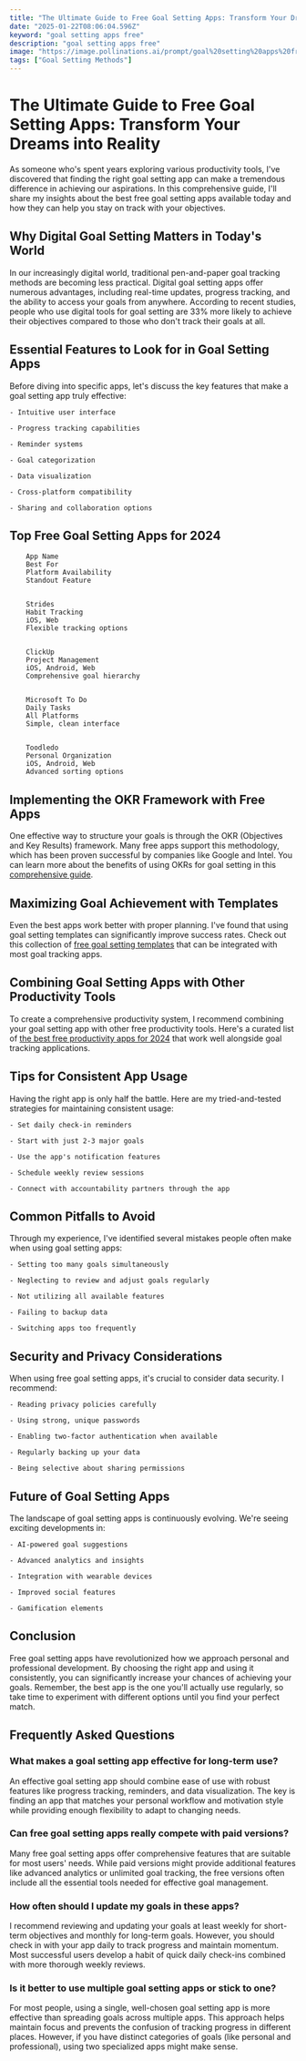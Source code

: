 ```yaml
---
title: "The Ultimate Guide to Free Goal Setting Apps: Transform Your Dreams into Reality"
date: "2025-01-22T08:06:04.596Z"
keyword: "goal setting apps free"
description: "goal setting apps free"
image: "https://image.pollinations.ai/prompt/goal%20setting%20apps%20free%2C%20realistic%20photo%2C%20high%20quality%2C%204k?width=1024&height=1024&nologo=true"
tags: ["Goal Setting Methods"]
---
```


# The Ultimate Guide to Free Goal Setting Apps: Transform Your Dreams into Reality


As someone who's spent years exploring various productivity tools, I've discovered that finding the right goal setting app can make a tremendous difference in achieving our aspirations. In this comprehensive guide, I'll share my insights about the best free goal setting apps available today and how they can help you stay on track with your objectives.



## Why Digital Goal Setting Matters in Today's World


In our increasingly digital world, traditional pen-and-paper goal tracking methods are becoming less practical. Digital goal setting apps offer numerous advantages, including real-time updates, progress tracking, and the ability to access your goals from anywhere. According to recent studies, people who use digital tools for goal setting are 33% more likely to achieve their objectives compared to those who don't track their goals at all.



## Essential Features to Look for in Goal Setting Apps


Before diving into specific apps, let's discuss the key features that make a goal setting app truly effective:




    - Intuitive user interface

    - Progress tracking capabilities

    - Reminder systems

    - Goal categorization

    - Data visualization

    - Cross-platform compatibility

    - Sharing and collaboration options



## Top Free Goal Setting Apps for 2024



    
        App Name
        Best For
        Platform Availability
        Standout Feature
    
    
        Strides
        Habit Tracking
        iOS, Web
        Flexible tracking options
    
    
        ClickUp
        Project Management
        iOS, Android, Web
        Comprehensive goal hierarchy
    
    
        Microsoft To Do
        Daily Tasks
        All Platforms
        Simple, clean interface
    
    
        Toodledo
        Personal Organization
        iOS, Android, Web
        Advanced sorting options
    




## Implementing the OKR Framework with Free Apps


One effective way to structure your goals is through the OKR (Objectives and Key Results) framework. Many free apps support this methodology, which has been proven successful by companies like Google and Intel. You can learn more about the benefits of using OKRs for goal setting in this [comprehensive guide](https://productivityprospect.com/blog/benefits-of-using-the-okr-framework-for-goal-setting/).



## Maximizing Goal Achievement with Templates


Even the best apps work better with proper planning. I've found that using goal setting templates can significantly improve success rates. Check out this collection of [free goal setting templates](https://productivityprospect.com/blog/goal-setting-template-free/) that can be integrated with most goal tracking apps.



## Combining Goal Setting Apps with Other Productivity Tools


To create a comprehensive productivity system, I recommend combining your goal setting app with other free productivity tools. Here's a curated list of [the best free productivity apps for 2024](https://productivityprospect.com/blog/best-free-productivity-apps-2024/) that work well alongside goal tracking applications.



## Tips for Consistent App Usage


Having the right app is only half the battle. Here are my tried-and-tested strategies for maintaining consistent usage:




    - Set daily check-in reminders

    - Start with just 2-3 major goals

    - Use the app's notification features

    - Schedule weekly review sessions

    - Connect with accountability partners through the app



## Common Pitfalls to Avoid


Through my experience, I've identified several mistakes people often make when using goal setting apps:




    - Setting too many goals simultaneously

    - Neglecting to review and adjust goals regularly

    - Not utilizing all available features

    - Failing to backup data

    - Switching apps too frequently



## Security and Privacy Considerations


When using free goal setting apps, it's crucial to consider data security. I recommend:




    - Reading privacy policies carefully

    - Using strong, unique passwords

    - Enabling two-factor authentication when available

    - Regularly backing up your data

    - Being selective about sharing permissions



## Future of Goal Setting Apps


The landscape of goal setting apps is continuously evolving. We're seeing exciting developments in:




    - AI-powered goal suggestions

    - Advanced analytics and insights

    - Integration with wearable devices

    - Improved social features

    - Gamification elements



## Conclusion


Free goal setting apps have revolutionized how we approach personal and professional development. By choosing the right app and using it consistently, you can significantly increase your chances of achieving your goals. Remember, the best app is the one you'll actually use regularly, so take time to experiment with different options until you find your perfect match.



## Frequently Asked Questions


### What makes a goal setting app effective for long-term use?

An effective goal setting app should combine ease of use with robust features like progress tracking, reminders, and data visualization. The key is finding an app that matches your personal workflow and motivation style while providing enough flexibility to adapt to changing needs.



### Can free goal setting apps really compete with paid versions?

Many free goal setting apps offer comprehensive features that are suitable for most users' needs. While paid versions might provide additional features like advanced analytics or unlimited goal tracking, the free versions often include all the essential tools needed for effective goal management.



### How often should I update my goals in these apps?

I recommend reviewing and updating your goals at least weekly for short-term objectives and monthly for long-term goals. However, you should check in with your app daily to track progress and maintain momentum. Most successful users develop a habit of quick daily check-ins combined with more thorough weekly reviews.



### Is it better to use multiple goal setting apps or stick to one?

For most people, using a single, well-chosen goal setting app is more effective than spreading goals across multiple apps. This approach helps maintain focus and prevents the confusion of tracking progress in different places. However, if you have distinct categories of goals (like personal and professional), using two specialized apps might make sense.

